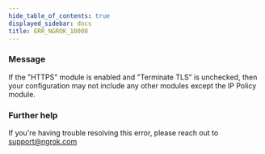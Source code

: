 ```yaml
---
hide_table_of_contents: true
displayed_sidebar: docs
title: ERR_NGROK_10008
---
```


### Message

If the "HTTPS" module is enabled and "Terminate TLS" is unchecked, then your configuration may not include any other modules except the IP Policy module.

<ErrorDetails />

### Further help

If you're having trouble resolving this error, please reach out to [support@ngrok.com](mailto:support@ngrok.com?subject=Help%20with%20ERR_NGROK_10008)
